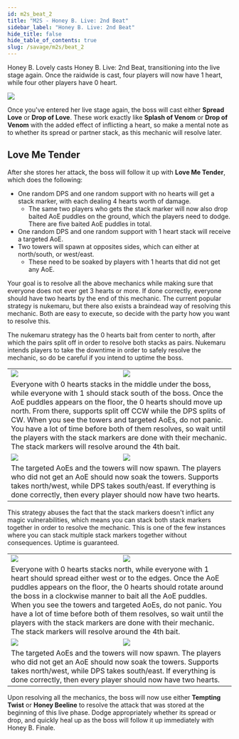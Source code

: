 ```yaml
---
id: m2s_beat_2
title: "M2S - Honey B. Live: 2nd Beat"
sidebar_label: "Honey B. Live: 2nd Beat"
hide_title: false
hide_table_of_contents: true
slug: /savage/m2s/beat_2
---
```


Honey B. Lovely casts <Raidwide>Honey B. Live: 2nd Beat</Raidwide>, transitioning into the live stage again. Once the raidwide is cast, four players will now have 1 heart, while four other players have 0 heart.

<img src='https://ffxivkittenassets.z7.web.core.windows.net/m2s/transition_beat_2.gif' />

Once you've entered her live stage again, the boss will cast either <strong>Spread Love</strong> or <strong>Drop of Love</strong>. These work exactly like <strong>Splash of Venom</strong> or <strong>Drop of Venom</strong> with the added effect of inflicting a heart, so make a mental note as to whether its spread or partner stack, as this mechanic will resolve later.

## Love Me Tender

After she stores her attack, the boss will follow it up with <strong>Love Me Tender</strong>, which does the following:
- One random DPS and one random support with no hearts will get a stack marker, with each dealing 4 hearts worth of damage.
  - The same two players who gets the stack marker will now also drop baited AoE puddles on the ground, which the players need to dodge. There are five baited AoE puddles in total.
- One random DPS and one random support with 1 heart stack will receive a targeted AoE.
- Two towers will spawn at opposites sides, which can either at north/south, or west/east.
  - These need to be soaked by players with 1 hearts that did not get any AoE.

Your goal is to resolve all the above mechanics while making sure that everyone does not ever get 3 hearts or more. If done correctly, everyone should have two hearts by the end of this mechanic. The current popular strategy is nukemaru, but there also exists a braindead way of resolving this mechanic. Both are easy to execute, so decide with the party how you want to resolve this.


<Tabs>

<TabItem value="Nukemaru" label="Nukemaru (JP)" default>

The nukemaru strategy has the 0 hearts bait from center to north, after which the pairs split off in order to resolve both stacks as pairs. Nukemaru intends players to take the downtime in order to safely resolve the mechanic, so do be careful if you intend to uptime the boss.

<table width='80%'>
    <tr>
        <td width='35%'><img src='https://ffxivkittenassets.z7.web.core.windows.net/m2s/beat_2_nukemaru_1.png' /></td>
        <td width='35%'><img src='https://ffxivkittenassets.z7.web.core.windows.net/m2s/beat_2_nukemaru_2.png' /></td>
    </tr>
    <tr>
        <td colspan='2'>Everyone with 0 hearts stacks in the middle under the boss, while everyone with 1 should stack south of the boss. Once the AoE puddles appears on the floor, the 0 hearts should move up north. From there, supports split off CCW while the DPS splits of CW. When you see the towers and targeted AoEs, do not panic. You have a lot of time before both of them resolves, so wait until the players with the stack markers are done with their mechanic. The stack markers will resolve around the 4th bait.</td>
    </tr>
    <tr>
        <td><img src='https://ffxivkittenassets.z7.web.core.windows.net/m2s/beat_2_nukemaru_3.png' /></td>
        <td><img src='https://ffxivkittenassets.z7.web.core.windows.net/m2s/beat_2_nukemaru_4.png' /></td>
    </tr>
    <tr>
        <td colspan='2'>The targeted AoEs and the towers will now spawn. The players who did not get an AoE should now soak the towers. Supports takes north/west, while DPS takes south/east. If everything is done correctly, then every player should now have two hearts.</td>
    </tr>
</table>

</TabItem>

<TabItem value="Braindead" label="Braindead (NA)">

This strategy abuses the fact that the stack markers doesn't inflict any magic vulnerabilities, which means you can stack both stack markers together in order to resolve the mechanic. This is one of the few instances where you can stack multiple stack markers together without consequences. Uptime is guaranteed.

<table width='80%'>
    <tr>
        <td width='35%'><img src='https://ffxivkittenassets.z7.web.core.windows.net/m2s/beat_2_braindead_1.png' /></td>
        <td width='35%'><img src='https://ffxivkittenassets.z7.web.core.windows.net/m2s/beat_2_braindead_2.png' /></td>
    </tr>
    <tr>
        <td colspan='2'>Everyone with 0 hearts stacks north, while everyone with 1 heart should spread either west or to the edges. Once the AoE puddles appears on the floor, the 0 hearts should rotate around the boss in a clockwise manner to bait all the AoE puddles. When you see the towers and targeted AoEs, do not panic. You have a lot of time before both of them resolves, so wait until the players with the stack markers are done with their mechanic. The stack markers will resolve around the 4th bait.</td>
    </tr>
    <tr>
        <td><img src='https://ffxivkittenassets.z7.web.core.windows.net/m2s/beat_2_braindead_3.png' /></td>
        <td><img src='https://ffxivkittenassets.z7.web.core.windows.net/m2s/beat_2_braindead_4.png' /></td>
    </tr>
    <tr>
        <td colspan='2'>The targeted AoEs and the towers will now spawn. The players who did not get an AoE should now soak the towers. Supports takes north/west, while DPS takes south/east. If everything is done correctly, then every player should now have two hearts.</td>
    </tr>
</table>

</TabItem>

</Tabs>


Upon resolving all the mechanics, the boss will now use either <strong>Tempting Twist</strong> or <strong>Honey Beeline</strong> to resolve the attack that was stored at the beginning of this live phase. Dodge appropriately whether its spread or drop, and quickly heal up as the boss will follow it up immediately with <Raidwide>Honey B. Finale</Raidwide>.